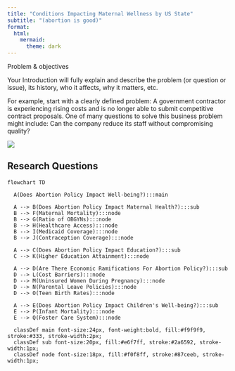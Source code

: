 ```yaml
---
title: "Conditions Impacting Maternal Wellness by US State"
subtitle: "(abortion is good)"
format:
  html:
    mermaid:
      theme: dark
---
```


Problem & objectives

Your Introduction will fully explain and describe the problem (or question or issue), its history, who it affects, why it matters, etc.

For example, start with a clearly defined problem: A government contractor is experiencing rising costs and is no longer able to submit competitive contract proposals. One of many questions to solve this business problem might include: Can the company reduce its staff without compromising quality?

![](images/policy_map.png)



## Research Questions



```mermaid

flowchart TD

  A(Does Abortion Policy Impact Well-being?):::main

  A --> B(Does Abortion Policy Impact Maternal Health?):::sub
  B --> F(Maternal Mortality):::node
  B --> G(Ratio of OBGYNs):::node
  B --> H(Healthcare Access):::node
  B --> I(Medicaid Coverage):::node
  B --> J(Contraception Coverage):::node

  A --> C(Does Abortion Policy Impact Education?):::sub
  C --> K(Higher Education Attainment):::node

  A --> D(Are There Economic Ramifications For Abortion Policy?):::sub
  D --> L(Cost Barriers):::node
  D --> M(Uninsured Women During Pregnancy):::node
  D --> N(Parental Leave Policies):::node
  D --> O(Teen Birth Rates):::node

  A --> E(Does Abortion Policy Impact Children's Well-being?):::sub
  E --> P(Infant Mortality):::node
  E --> Q(Foster Care System):::node

  classDef main font-size:24px, font-weight:bold, fill:#f9f9f9, stroke:#333, stroke-width:2px;
  classDef sub font-size:20px, fill:#e6f7ff, stroke:#2a6592, stroke-width:1px;
  classDef node font-size:18px, fill:#f0f8ff, stroke:#87ceeb, stroke-width:1px;


```



